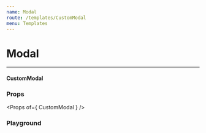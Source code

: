 ```yaml
---
name: Modal
route: /templates/CustomModal
menu: Templates
---
```



# Modal

---

#### CustomModal

### Props

<Props of={ CustomModal } />

### Playground

<CustomModal
  buttonText='Click to open modal'
  header='Invitation sent'
  variant='success'
  info='We have sent an invitation with an expiration date of 3 Days. Please inform your users and have them
  check their emails. In case they don’t receive a message ask them to check their spam folder. This action
  make take up to 5 minutes.'
/>


